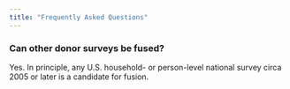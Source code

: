 ```yaml
---
title: "Frequently Asked Questions"
---
```


### Can other donor surveys be fused?

Yes. In principle, any U.S. household- or person-level national survey circa 2005 or later is a candidate for fusion.
